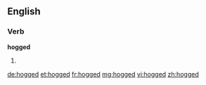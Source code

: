 ==English==

===Verb===
'''hogged'''

# {{past of|hog}}

[[de:hogged]]
[[et:hogged]]
[[fr:hogged]]
[[mg:hogged]]
[[vi:hogged]]
[[zh:hogged]]